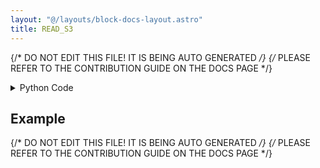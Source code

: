 ```yaml
---
layout: "@/layouts/block-docs-layout.astro"
title: READ_S3
---
```


{/* DO NOT EDIT THIS FILE! IT IS BEING AUTO GENERATED */}
{/* PLEASE REFER TO THE CONTRIBUTION GUIDE ON THE DOCS PAGE */}


<PythonDocsDisplay docstring={docstring} />

<details>
<summary>Python Code</summary>

```python
import pandas as pd
import io
import boto3
import keyring
from flojoy import flojoy, DataFrame


@flojoy
def READ_S3(
    s3_name: str = "",
    bucket_name: str = "",
    file_name: str = "",
) -> DataFrame:
    """The READ_S3 node takes a S3_key name, S3 bucket name, and file name as input, and extracts the file from the specified bucket using the S3_key that was saved.

    Inputs
    ------
    default: None

    Parameters
    ----------
    s3_name : str
        name of the key that the user used to save the access and secret access keys
    bucket_name : str
        Amazon S3 bucket name that they are trying to access
    file_name : str
        name of the file that they want to extract

    Returns
    -------
    DataFrame
        DataFrame loaded from file in the specfied bucket

    """

    if s3_name == "":
        raise ValueError("Provide a name that was used to set AWS S3 key")

    try:
        accessKey = keyring.get_password("system", f"{s3_name}_ACCESSKEY")
        secretKey = keyring.get_password("system", f"{s3_name}_SECRETKEY")
        s3 = boto3.resource(
            "s3", aws_access_key_id=accessKey, aws_secret_access_key=secretKey
        )
        object = s3.Object(bucket_name, file_name)
        buffer = io.BytesIO()
        object.download_fileobj(buffer)
        df = pd.read_parquet(buffer)

        return DataFrame(df=df)

    except Exception as e:
        print(e)

```

[Find this Flojoy Block on GitHub](https://github.com/flojoy-ai/blocks/blob/main/blocks/EXTRACTORS/FILE/READ_S3/READ_S3.py)

</details>

## Example


<GetHelpWidget />


<AppDisplay app={app} blockName="READ_S3" client:visible />


<Example />

{/* DO NOT EDIT THIS FILE! IT IS BEING AUTO GENERATED */}
{/* PLEASE REFER TO THE CONTRIBUTION GUIDE ON THE DOCS PAGE */}
